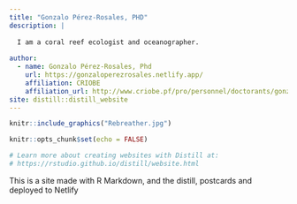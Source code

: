 ```yaml
---
title: "Gonzalo Pérez-Rosales, PHD"
description: | 
 
  I am a coral reef ecologist and oceanographer.
  
author:
  - name: Gonzalo Pérez-Rosales, Phd
    url: https://gonzaloperezrosales.netlify.app/
    affiliation: CRIOBE
    affiliation_url: http://www.criobe.pf/pro/personnel/doctorants/gonzalo-perez-rosales/
site: distill::distill_website
---
```


```r
knitr::include_graphics("Rebreather.jpg")
```




```r
knitr::opts_chunk$set(echo = FALSE)

# Learn more about creating websites with Distill at:
# https://rstudio.github.io/distill/website.html

```

This is a site made with R Markdown, and the distill, postcards and deployed to Netlify